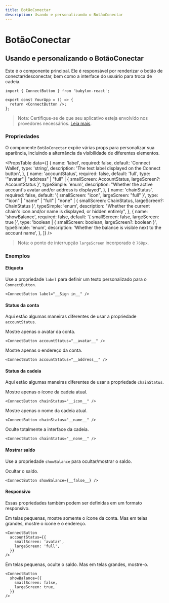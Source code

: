 ```yaml
---
title: BotãoConectar
description: Usando e personalizando o BotãoConectar
---
```


# BotãoConectar

## Usando e personalizando o BotãoConectar

Este é o componente principal. Ele é responsável por renderizar o botão de conectar/desconectar, bem como a interface do usuário para troca de cadeia.

```tsx
import { ConnectButton } from 'babylon-react';

export const YourApp = () => {
  return <ConnectButton />;
};
```

> Nota: Certifique-se de que seu aplicativo esteja envolvido nos provedores necessários. [Leia mais](/docs/installation#wrap-providers).

### Propriedades

O componente `BotãoConectar` expõe várias props para personalizar sua aparência, incluindo a alternância da visibilidade de diferentes elementos.

<PropsTable
  data={[
    {
      name: 'label',
      required: false,
      default: 'Connect Wallet',
      type: 'string',
      description: 'The text label displayed on the Connect button',
    },
    {
      name: 'accountStatus',
      required: false,
      default: 'full',
      type: '"avatar" | "address" | "full" | { smallScreen: AccountStatus, largeScreen?: AccountStatus }',
      typeSimple: 'enum',
      description:
        "Whether the active account's avatar and/or address is displayed",
    },
    {
      name: 'chainStatus',
      required: false,
      default: '{ smallScreen: "icon", largeScreen: "full" }',
      type: '"icon" | "name" | "full" | "none" | { smallScreen: ChainStatus, largeScreen?: ChainStatus }',
      typeSimple: 'enum',
      description:
        "Whether the current chain's icon and/or name is displayed, or hidden entirely",
    },
    {
      name: 'showBalance',
      required: false,
      default: '{ smallScreen: false, largeScreen: true }',
      type: 'boolean | { smallScreen: boolean, largeScreen?: boolean }',
      typeSimple: 'enum',
      description:
        'Whether the balance is visible next to the account name',
    },
  ]}
/>

> Nota: o ponto de interrupção `largeScreen` incorporado é `768px`.

### Exemplos

#### Etiqueta

Use a propriedade `label` para definir um texto personalizado para o `ConnectButton`.

```tsx
<ConnectButton label="__Sign in__" />
```

#### Status da conta

Aqui estão algumas maneiras diferentes de usar a propriedade `accountStatus`.

Mostre apenas o avatar da conta.

```tsx
<ConnectButton accountStatus="__avatar__" />
```

Mostre apenas o endereço da conta.

```tsx
<ConnectButton accountStatus="__address__" />
```

#### Status da cadeia

Aqui estão algumas maneiras diferentes de usar a propriedade `chainStatus`.

Mostre apenas o ícone da cadeia atual.

```tsx
<ConnectButton chainStatus="__icon__" />
```

Mostre apenas o nome da cadeia atual.

```tsx
<ConnectButton chainStatus="__name__" />
```

Oculte totalmente a interface da cadeia.

```tsx
<ConnectButton chainStatus="__none__" />
```

#### Mostrar saldo

Use a propriedade `showBalance` para ocultar/mostrar o saldo.

Ocultar o saldo.

```tsx
<ConnectButton showBalance={__false__} />
```

#### Responsivo

Essas propriedades também podem ser definidas em um formato responsivo.

Em telas pequenas, mostre somente o ícone da conta. Mas em telas grandes, mostre o ícone e o endereço.

```tsx
<ConnectButton
  accountStatus={{
    smallScreen: 'avatar',
    largeScreen: 'full',
  }}
/>
```

Em telas pequenas, oculte o saldo. Mas em telas grandes, mostre-o.

```tsx
<ConnectButton
  showBalance={{
    smallScreen: false,
    largeScreen: true,
  }}
/>
```

